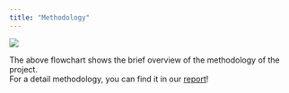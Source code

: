 ```yaml
---
title: "Methodology"
---
```


![](/pictures/Methodology Flowchart.png)

The above flowchart shows the brief overview of the methodology of the project. \
For a detail methodology, you can find it in our [report](https://smt201-grp5-ay2023-24t1.netlify.app/report)! 